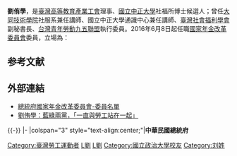 '''劉侑學'''{{bd|}}，是[[臺灣高等教育產業工會|臺灣高等教育產業工會]]理事、[[國立中正大學|國立中正大學]]社福所博士候選人；曾任[[大同技術學院|大同技術學院]]社服系兼任講師、國立中正大學通識中心兼任講師、[[臺灣社會福利學會|臺灣社會福利學會]]副秘書長、[[台灣青年勞動九五聯盟|台灣青年勞動九五聯盟]]執行委員。2016年6月8日起任職[[國家年金改革委員會|國家年金改革委員會]]委員，立場為：

{{cquote|目前年金改革的討論是技術層次的問題，更要留意整個人口結構的問題（人口失衡），如少子女化、長照等。老人沒有好的長照體系，所以需要現金，是可以理解的，但我們對於托育的協助太少，導致年輕夫妻不敢多生，沒有綜合的政策，這種情況繼續下去，不管費率多高、給付刪到多少，未來的勞動力人數恐怕無法應付高齡化社會，無法支撐財務健全的年金體系。

現在大家都固守自己的一塊，但政府有責任提出全方位改革藍圖，6月23日會議總統提了方向，政府應該更廣泛來做，目前氛圍陷入政府與利害關係人對峙的緊張關係，反倒忽略制度永續發展。

不應該只停留在細節的論辯，政府應有責提出更廣泛的政策藍圖，才不會可惜了這次的改革契機。<ref>{{Cite news|url=http://www.businesstoday.com.tw/article-content-80392-156285?page=4|title=年金改革委員會 他們的共識在哪？|work=《今周刊》|language=zh-tw|date=2016-06-30|accessdate=2017-03-21|deadurl=yes|archiveurl=https://web.archive.org/web/20170222053458/http://www.businesstoday.com.tw/article-content-80392-156285?page=4|archivedate=2017-02-22}}</ref>}}

== 参考文献 ==
{{Reflist}}

== 外部連結 ==
* [http://pension.president.gov.tw/cp.aspx?n=11B9F55D2F5F47B9&s=238507DCFE832EAE 總統府國家年金改革委員會-委員名單] {{Wayback|url=http://pension.president.gov.tw/cp.aspx?n=11B9F55D2F5F47B9&s=238507DCFE832EAE |date=20161023042150 }}
* [http://wknews.org/node/990 劉侑學：藍綠兩黨，「一直與勞工站在一起」] {{Wayback|url=http://wknews.org/node/990 |date=20190516162112 }}

{{-}}
{{start box}}
{{s-gov|roc}}
|-
|colspan="3" style="text-align:center;"|'''中華民國總統府'''
{{s-before|}}
{{s-title|[[國家年金改革委員會委員|國家年金改革委員會委員]]<br /><small></small>|2016年6月8日-}}
{{s-after|}}
{{end box}}

{{台灣社會運動|勞工運動}}
[[Category:臺灣勞工運動者|Category:臺灣勞工運動者]]
[[Category:總統府國家年金改革委員會委員|L劉]]
[[Category:國立中正大學校友|L劉]]
[[Category:國立政治大學校友|Category:國立政治大學校友]]
[[Category:刘姓|Category:刘姓]]